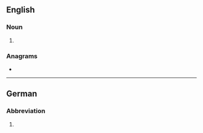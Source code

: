 {{also|abl.}}
==English==

===Noun===
{{en-noun|-}}

# {{abbreviation of|ablative case|lang=en}}

===Anagrams===
* {{anagrams|en|Alb.|BAL|BLA|LAB|Lab|Lab.|alb|lab}}

----

==German==

===Abbreviation===
{{head|de|noun}}

# {{abbreviation of|Ablöse|lang=de}}